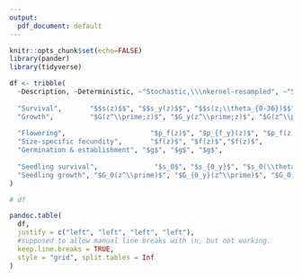 ```yaml
---
output:
  pdf_document: default
---
```


```r
knitr::opts_chunk$set(echo=FALSE)
library(pander)
library(tidyverse)
```

```r
df <- tribble(
  ~Description, ~Deterministic, ~"Stochastic,\\\nkernel-resampled", ~"Stochastic,\\\nparameter-resampled",
  
  "Survival",       "$$s(z)$$", "$$s_y(z)$$", "$$s(z;\\theta_{0-36})$$",
  "Growth",         "$G(z^\\prime;z)$", "$G_y(z^\\prime;z)$", "$G(z^\\prime, z;\\theta_{0-36})$",
  
  "Flowering",                     "$p_f(z)$", "$p_{f_y}(z)$", "$p_f(z;\\theta_{0-36})$",
  "Size-specific fecundity",       "$f(z)$", "$f(z)$","$f(z)$",
  "Germination & establishment", "$g$", "$g$", "$g$",
  
  "Seedling survival",              "$s_0$", "$s_{0_y}$", "$s_0(\\theta_{0-36})$",
  "Seedling growth", "$G_0(z^\\prime)$", "$G_{0_y}(z^\\prime)$", "$G_0(z^\\prime;\\theta_{0-36})$",
)

# df
```

```r
pandoc.table(
  df,
  justify = c("left", "left", "left", "left"),
  #supposed to allow manual line breaks with \n, but not working.
  keep.line.breaks = TRUE,
  style = "grid", split.tables = Inf
)
```
